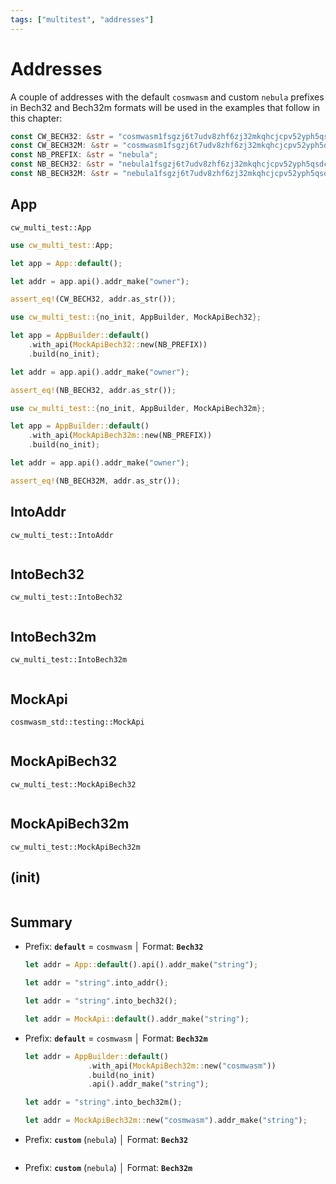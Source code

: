 ```yaml
---
tags: ["multitest", "addresses"]
---
```


# Addresses

A couple of addresses with the default `cosmwasm` and custom `nebula` prefixes in Bech32 and Bech32m
formats will be used in the examples that follow in this chapter:

```rust showLineNumbers copy
const CW_BECH32: &str = "cosmwasm1fsgzj6t7udv8zhf6zj32mkqhcjcpv52yph5qsdcl0qt94jgdckqs2g053y";
const CW_BECH32M: &str = "cosmwasm1fsgzj6t7udv8zhf6zj32mkqhcjcpv52yph5qsdcl0qt94jgdckqsl5lc5x";
const NB_PREFIX: &str = "nebula";
const NB_BECH32: &str = "nebula1fsgzj6t7udv8zhf6zj32mkqhcjcpv52yph5qsdcl0qt94jgdckqsvsqrvp";
const NB_BECH32M: &str = "nebula1fsgzj6t7udv8zhf6zj32mkqhcjcpv52yph5qsdcl0qt94jgdckqsevs0fr";
```

## App

`cw_multi_test::App`

```rust {1} showLineNumbers copy /api().addr_make/ /assert_eq!(CW_BECH32/
use cw_multi_test::App;

let app = App::default();

let addr = app.api().addr_make("owner");

assert_eq!(CW_BECH32, addr.as_str());
```

```rust {1} showLineNumbers copy /api().addr_make/ /MockApiBech32::new(NB_PREFIX)/ /assert_eq!(NB_BECH32/
use cw_multi_test::{no_init, AppBuilder, MockApiBech32};

let app = AppBuilder::default()
    .with_api(MockApiBech32::new(NB_PREFIX))
    .build(no_init);

let addr = app.api().addr_make("owner");

assert_eq!(NB_BECH32, addr.as_str());
```

```rust {1} showLineNumbers copy /api().addr_make/ /MockApiBech32m::new(NB_PREFIX)/ /assert_eq!(NB_BECH32M/
use cw_multi_test::{no_init, AppBuilder, MockApiBech32m};

let app = AppBuilder::default()
    .with_api(MockApiBech32m::new(NB_PREFIX))
    .build(no_init);

let addr = app.api().addr_make("owner");

assert_eq!(NB_BECH32M, addr.as_str());
```

## IntoAddr

`cw_multi_test::IntoAddr`

```rust showLineNumbers copy

```

## IntoBech32

`cw_multi_test::IntoBech32`

```rust showLineNumbers copy

```

## IntoBech32m

`cw_multi_test::IntoBech32m`

```rust showLineNumbers copy

```

## MockApi

`cosmwasm_std::testing::MockApi`

```rust showLineNumbers copy

```

## MockApiBech32

`cw_multi_test::MockApiBech32`

```rust showLineNumbers copy

```

## MockApiBech32m

`cw_multi_test::MockApiBech32m`

## (init)

```rust showLineNumbers copy

```

## Summary

- Prefix: **`default`** = `cosmwasm` │ Format: **`Bech32`**

  ```rust copy
  let addr = App::default().api().addr_make("string");
  ```

  ```rust copy
  let addr = "string".into_addr();
  ```

  ```rust copy
  let addr = "string".into_bech32();
  ```

  ```rust copy
  let addr = MockApi::default().addr_make("string");
  ```

- Prefix: **`default`** = `cosmwasm` │ Format: **`Bech32m`**

  ```rust copy
  let addr = AppBuilder::default()
                .with_api(MockApiBech32m::new("cosmwasm"))
                .build(no_init)
                .api().addr_make("string");
  ```

  ```rust copy
  let addr = "string".into_bech32m();
  ```

  ```rust copy
  let addr = MockApiBech32m::new("cosmwasm").addr_make("string");
  ```

- Prefix: **`custom`** (`nebula`) │ Format: **`Bech32`**

  ```rust copy

  ```

- Prefix: **`custom`** (`nebula`) │ Format: **`Bech32m`**

  ```rust copy

  ```
